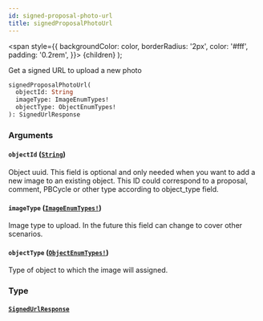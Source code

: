 ```yaml
---
id: signed-proposal-photo-url
title: signedProposalPhotoUrl
---
```


<span
style={{
      backgroundColor: color,
      borderRadius: '2px',
      color: '#fff',
      padding: '0.2rem',
    }}>
{children}
</span>
);

Get a signed URL to upload a new photo

```graphql
signedProposalPhotoUrl(
  objectId: String
  imageType: ImageEnumTypes!
  objectType: ObjectEnumTypes!
): SignedUrlResponse

```

### Arguments

#### `objectId` ([`String`](/api/scalars/string))

Object uuid. This field is optional and only needed when you want to add a new image
to an existing object. This ID could correspond to a proposal, comment, PBCycle or
other type according to object_type field.

#### `imageType` ([`ImageEnumTypes!`](/api/enums/image-enum-types))

Image type to upload. In the future this field can change to cover other scenarios.

#### `objectType` ([`ObjectEnumTypes!`](/api/enums/object-enum-types))

Type of object to which the image will assigned.

### Type

#### [`SignedUrlResponse`](/api/objects/signed-url-response)
